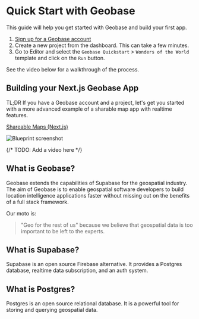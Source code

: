 
# Quick Start with Geobase

This guide will help you get started with Geobase and build your first app.

1. [Sign up for a Geobase account](https://geobase.app)
2. Create a new project from the dashboard. This can take a few minutes.
3. Go to Editor and select the `Geobase Quickstart` > `Wonders of the World` template and click on the `Run` button.

See the video below for a walkthrough of the process.


<YouTubeEmbed videoId="xUyjP2qxtto?si=lBZ7rD5oYn9F5ipx" />


## Building your Next.js Geobase App

TL;DR If you have a Geobase account and a project, let's get you started with a more advanced example of a sharable map app with realtime features.

[Shareable Maps (Next.js)](/blueprints/shareable-maps-nextjs)

![Blueprint screenshot](https://d2w9rnfcy7mm78.cloudfront.net/30795995/original_8458f9231ab89f561872e67e4f51e84f.png?1726704188?bc=0)

{/* TODO: Add a video here */}

## What is Geobase?

Geobase extends the capabilities of Supabase for the geospatial industry. The aim of Geobase is to enable geospatial software developers to build location intelligence applications faster without missing out on the benefits of a full stack framework.

Our moto is:

> "Geo for the rest of us" because we believe that geospatial data is too important to be left to the experts.

## What is Supabase?

Supabase is an open source Firebase alternative. It provides a Postgres database, realtime data subscription, and an auth system.

## What is Postgres?

Postgres is an open source relational database. It is a powerful tool for storing and querying geospatial data.
